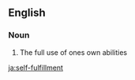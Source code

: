 ==English==

===Noun===
{{en-noun|sg=[[self]]-[[fulfillment]]}}

# The full use of ones own abilities

[[ja:self-fulfillment]]